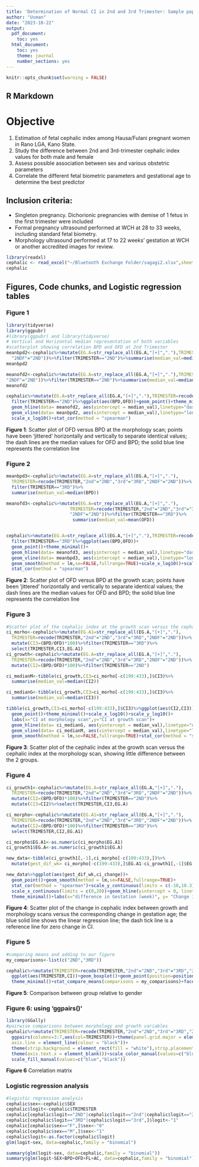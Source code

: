 ```yaml
---
title: 'Determination of Normal CI in 2nd and 3rd Trimester: Sample population'
author: "Usman"
date: "2023-10-22"
output:
  pdf_document:
    toc: yes
  html_document:
    toc: yes
    theme: journal
    number_sections: yes
---
```


```r
knitr::opts_chunk$set(warning = FALSE)
```

## **R Markdown**

# **Objective**
1. Estimation of fetal cephalic index among Hausa/Fulani pregnant women in Rano LGA, Kano State. 
2. Study the difference between 2nd and 3rd-trimester cephalic index values for both male and female
3. Assess possible association between sex and various obstetric parameters
4. Correlate the different fetal biometric parameters and gestational age to determine the best predictor

## **Inclusion criteria**:
- Singleton pregnancy. Dichorionic pregnancies with demise of 1 fetus in the first trimester were included
- Formal pregnancy ultrasound performed at WCH at 28 to 33 weeks, including standard fetal biometry. 
- Morphology ultrasound performed at 17 to 22 weeks’ gestation at WCH or another accredited images for review.


```r
library(readxl)
cephalic <- read_excel("~/Bluetooth Exchange Folder/sagagi2.xlsx",sheet = "Sheet2")
cephalic
```

## Figures, Code chunks, and Logistic regression tables

### **Figure 1**


```r
library(tidyverse)
library(ggpubr)
#library(ggpubr) and library(tidyverse)
# Vertical and Horizontal median representation of both variables
#scatterplot showing correlation BPD and OFD at 2nd Trimester
meanbpd2<-cephalic%>%mutate(EG.A=str_replace_all(EG.A,"[+]","."),TRIMESTER=recode(TRIMESTER,"2nd"="2ND","3rd"="3RD",
  "2NDF"="2ND"))%>%filter(TRIMESTER=="2ND")%>%summarise(median_val=median(BPD))
meanbpd2

meanofd2<-cephalic%>%mutate(EG.A=str_replace_all(EG.A,"[+]","."),TRIMESTER=recode(TRIMESTER,"2nd"="2ND","3rd"="3RD",
"2NDF"="2ND"))%>%filter(TRIMESTER=="2ND")%>%summarise(median_val=median(OFD))
meanofd2

cephalic%>%mutate(EG.A=str_replace_all(EG.A,"[+]","."),TRIMESTER=recode(TRIMESTER,"2nd"="2ND","3rd"="3RD","2NDF"="2ND"))%>%
  filter(TRIMESTER=="2ND")%>%ggplot(aes(BPD,OFD))+geom_point()+theme_minimal()+
  geom_hline(data= meanofd2, aes(yintercept = median_val),linetype="dashed")+
  geom_vline(data= meanbpd2, aes(xintercept = median_val),linetype="longdash")+geom_smooth(method = lm,se=FALSE,fullrange=TRUE)+
  scale_x_log10()+stat_cor(method = "spearman")
```

**Figure 1**: Scatter plot of OFD versus BPD at the morphology scan; points
have been ‘jittered’ horizontally and vertically to separate identical values; the dash lines are the median values for OFD and BPD; the solid blue line represents the correlation line

### **Figure 2**
```r
meanbpd3<-cephalic%>%mutate(EG.A=str_replace_all(EG.A,"[+]","."),
  TRIMESTER=recode(TRIMESTER,"2nd"="2ND","3rd"="3RD","2NDF"="2ND"))%>%
  filter(TRIMESTER=="3RD")%>%
  summarise(median_val=median(BPD))

meanofd3<-cephalic%>%mutate(EG.A=str_replace_all(EG.A,"[+]","."),
                        TRIMESTER=recode(TRIMESTER,"2nd"="2ND","3rd"="3RD",
                        "2NDF"="2ND"))%>%filter(TRIMESTER=="3RD")%>%
                         summarise(median_val=mean(OFD))


cephalic%>%mutate(EG.A=str_replace_all(EG.A,"[+]","."),TRIMESTER=recode(TRIMESTER,"2nd"="2ND","3rd"="3RD","2NDF"="2ND"))%>%
  filter(TRIMESTER=="3RD")%>%ggplot(aes(BPD,OFD))+
  geom_point()+theme_minimal()+
  geom_hline(data= meanofd3, aes(yintercept = median_val),linetype="dashed")+
  geom_vline(data= meanbpd3, aes(xintercept = median_val),linetype="longdash")+
  geom_smooth(method = lm,se=FALSE,fullrange=TRUE)+scale_x_log10()+scale_y_log10()+
  stat_cor(method = "spearman")

```

**Figure 2**: Scatter plot of OFD versus BPD at the growth scan; points
have been ‘jittered’ horizontally and vertically to separate identical values; the dash lines are the median values for OFD and BPD; the solid blue line represents the correlation line

### **Figure 3**

```r
#Scatter plot of the cephalic index at the growth scan versus the cephalic index at the morphology scan
ci_morho<-cephalic%>%mutate(EG.A1=str_replace_all(EG.A,"[+]","."),
  TRIMESTER=recode(TRIMESTER,"2nd"="2ND","3rd"="3RD","2NDF"="2ND"))%>%
  mutate(CI3=(BPD/OFD)*100)%>%filter(TRIMESTER=="3RD")%>%
  select(TRIMESTER,CI3,EG.A1)
ci_growth<-cephalic%>%mutate(EG.A=str_replace_all(EG.A,"[+]","."),
  TRIMESTER=recode(TRIMESTER,"2nd"="2ND","3rd"="3RD","2NDF"="2ND"))%>%
  mutate(CI2=(BPD/OFD)*100)%>%filter(TRIMESTER=="2ND")

ci_medianM<-tibble(ci_growth,CI3=ci_morho[-c(199:433),]$CI3)%>%
  summarise(median_val=median(CI2))

ci_medianG<-tibble(ci_growth,CI3=ci_morho[-c(199:433),]$CI3)%>%
  summarise(median_val=median(CI3))

tibble(ci_growth,CI3=ci_morho[-c(199:433),]$CI3)%>%ggplot(aes(CI2,CI3))+
  geom_point()+theme_minimal()+scale_x_log10()+scale_y_log10()+
  labs(x="CI at morphology scan",y="CI at growth scan")+
  geom_hline(data= ci_medianG, aes(yintercept = median_val),linetype="dashed")+
  geom_vline(data= ci_medianM, aes(xintercept = median_val),linetype="longdash")+
  geom_smooth(method = lm,se=FALSE,fullrange=TRUE)+stat_cor(method = "spearman")

```

**Figure 3**: Scatter plot of the cephalic index at the growth scan versus the cephalic index at the morphology scan, showing little difference between the 2 groups.


### **Figure 4**

```r
ci_growth1<-cephalic%>%mutate(EG.A=str_replace_all(EG.A,"[+]","."),
  TRIMESTER=recode(TRIMESTER,"2nd"="2ND","3rd"="3RD","2NDF"="2ND"))%>%
  mutate(CI2=(BPD/OFD)*100)%>%filter(TRIMESTER=="2ND")%>%
  mutate(CI3=CI2)%>%select(TRIMESTER,CI3,EG.A)

ci_morpho<-cephalic%>%mutate(EG.A1=str_replace_all(EG.A,"[+]","."),
  TRIMESTER=recode(TRIMESTER,"2nd"="2ND","3rd"="3RD","2NDF"="2ND"))%>%
  mutate(CI2=(BPD/OFD)*100)%>%filter(TRIMESTER=="3RD")%>%
  select(TRIMESTER,CI2,EG.A1)

ci_morpho$EG.A1<-as.numeric(ci_morpho$EG.A1)
ci_growth1$EG.A<-as.numeric(ci_growth1$EG.A)

new_data<-tibble(ci_growth1[,-1],ci_morpho[-c(199:433),])%>%
  mutate(gest_dif_wk= ci_morpho[-c(199:433),]$EG.A1-ci_growth1[,-1]$EG.A,ci_change=CI3-CI2)

new_data%>%ggplot(aes(gest_dif_wk,ci_change))+
  geom_point()+geom_smooth(method = lm,se=FALSE,fullrange=TRUE)+
  stat_cor(method = "spearman")+scale_y_continuous(limits = c(-10,10.3))+
  scale_x_continuous(limits = c(0,20))+geom_hline(yintercept = 0, linetype="dashed")+
  theme_minimal()+labs(x="difference in Gestation (week)", y= "Change in CI")

```

**Figure 4**: Scatter plot of the change in cephalic index between growth and morphology scans versus the corresponding change in
gestation age; the blue solid line shows the linear regression line; the dash tick line is a reference line for zero change in CI.

### **Figure 5**

```r
#comparing means and adding to our figure
my_comparisons<-list(c("2ND","3RD"))

cephalic%>%mutate(TRIMESTER=recode(TRIMESTER,"2nd"="2ND","3rd"="3RD","2NDF"="2ND"))%>%
  ggplot(aes(TRIMESTER,CI))+geom_boxplot()+geom_point(position=position_jitter())+
  theme_minimal()+stat_compare_means(comparisons = my_comparisons)+facet_wrap(~SEX)

```

**Figure 5**: Comparison between group relative to gender

### **Figure 6**: using 'ggpairs()' 

```r
library(GGally)
#pairwise comparisons between morphology and growth variables
cephalic%>%mutate(TRIMESTER=recode(TRIMESTER,"2nd"="2ND","3rd"="3RD","2NDF"="2ND"))%>%
  ggpairs(columns=3:7,aes(col=TRIMESTER))+theme(panel.grid.major = element_blank(),
  axis.line = element_line(colour = "black"))+
  theme(strip.background = element_rect(fill = "white"),strip.placement = "outside")+
  theme(axis.text.x = element_blank())+scale_color_manual(values=c("blue","black"))+
  scale_fill_manual(values=c("blue","black"))
```

**Figure 6** Correlation matrix

### **Logistic regression analysis**

```r
#logistic regression analysis
cephalic$sex<-cephalic$SEX
cephalic$logit<-cephalic$TRIMESTER
cephalic[cephalic$logit=="2ND"|cephalic$logit=="2nd"|cephalic$logit=="2NDF",]$logit<-"0"
cephalic[cephalic$logit=="3RD"|cephalic$logit=="3rd",]$logit<-"1"
cephalic[cephalic$sex=="F",]$sex<-"0"
cephalic[cephalic$sex=="M",]$sex<-"1"
cephalic$logit<-as.factor(cephalic$logit)
glm(logit~sex, data=cephalic,family = "binomial")

summary(glm(logit~sex, data=cephalic,family = "binomial"))
summary(glm(logit~SEX+BPD+OFD+FL+AC, data=cephalic,family = "binomial"))
```



